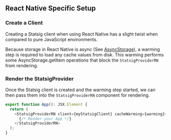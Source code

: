 
## React Native Specific Setup

### Create a Client

Creating a Statsig client when using React Native has a slight
twist when compared to pure JavaScript environments.

Because storage in React Native is async (See [AsyncStorage](https://reactnative.dev/docs/asyncstorage)), a warming step is required
to load any cache values from disk. This warming performs some AsyncStorage.getItem operations that block the
`StatsigProviderRN` from rendering.

<GitHubEmbed url="https://raw.githubusercontent.com/statsig-io/js-client-monorepo/main/samples/react-native/src/app/snippets/snippet-react-native-warming.tsx" />

### Render the StatsigProvider

Once the Statsig client is created and the warming step started, we can then pass them into
the `StatsigProviderRN` component for rendering.

```typescript
export function App(): JSX.Element {
  return (
    <StatsigProviderRN client={myStatsigClient} cacheWarming={warming}>
      {/* Render your App */}
    </StatsigProviderRN>
  );
}
```
